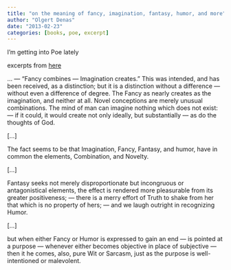 ```yaml
---
title: "on the meaning of fancy, imagination, fantasy, humor, and more"
author: "Olgert Denas"
date: "2013-02-23"
categories: [books, poe, excerpt]
---
```


I’m getting into Poe lately

excerpts from [here](http://www.eapoe.org/works/criticsm/bj45wn01.htm)

...  — “Fancy combines — Imagination creates.” This was intended, and
has been received, as a distinction; but it is a distinction without a
difference — without even a difference of degree. The Fancy as nearly
creates as the imagination, and neither at all. Novel conceptions are
merely unusual combinations. The mind of man can imagine nothing which
does not exist: — if it could, it would create not only ideally, but
substantially — as do the thoughts of God.

[...]

The fact seems to be that Imagination, Fancy, Fantasy, and humor, have
in common the elements, Combination, and Novelty.

[...]

Fantasy seeks not merely disproportionate but incongruous or
antagonistical elements, the effect is rendered more pleasurable from
its greater positiveness; — there is a merry effort of Truth to shake
from her that which is no property of hers; — and we laugh outright in
recognizing Humor.

[...]

but when either Fancy or Humor is expressed to gain an end — is
pointed at a purpose — whenever either becomes objective in place of
subjective — then it he comes, also, pure Wit or Sarcasm, just as the
purpose is well-intentioned or malevolent.